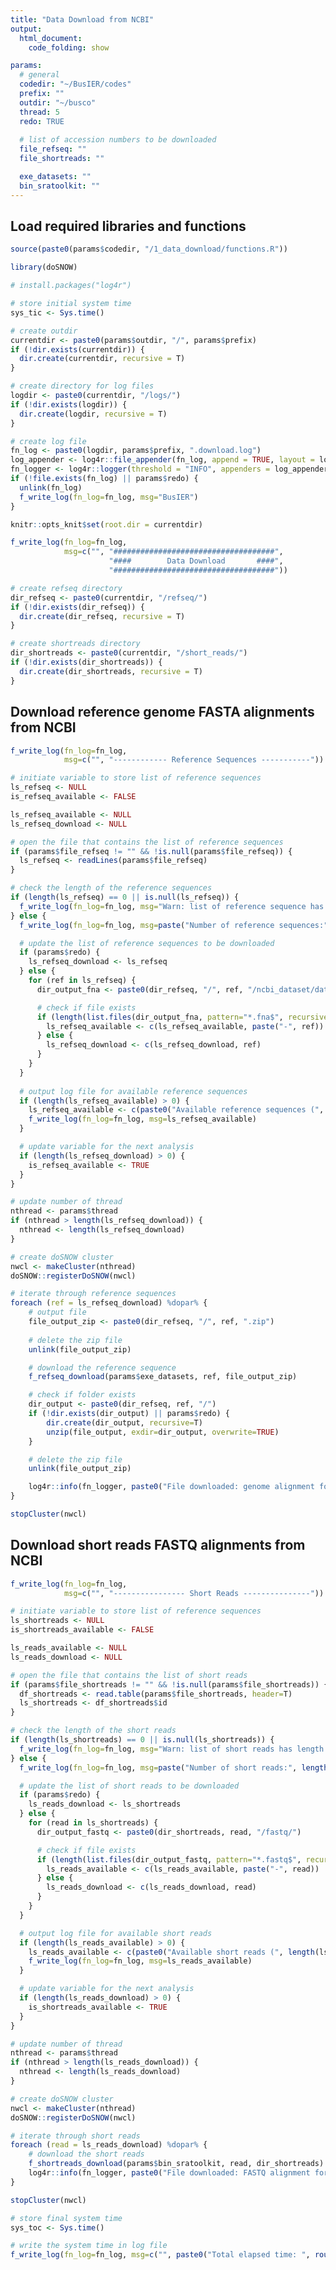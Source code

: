 ```yaml
---
title: "Data Download from NCBI"
output:
  html_document:
    code_folding: show

params:
  # general
  codedir: "~/BusIER/codes"
  prefix: ""
  outdir: "~/busco"
  thread: 5
  redo: TRUE
  
  # list of accession numbers to be downloaded
  file_refseq: ""
  file_shortreads: ""

  exe_datasets: ""
  bin_sratoolkit: ""
---
```


## Load required libraries and functions
```r
source(paste0(params$codedir, "/1_data_download/functions.R"))

library(doSNOW)
```

```r
# install.packages("log4r")

# store initial system time
sys_tic <- Sys.time()

# create outdir
currentdir <- paste0(params$outdir, "/", params$prefix)
if (!dir.exists(currentdir)) {
  dir.create(currentdir, recursive = T)
}

# create directory for log files
logdir <- paste0(currentdir, "/logs/")
if (!dir.exists(logdir)) {
  dir.create(logdir, recursive = T)
}

# create log file
fn_log <- paste0(logdir, params$prefix, ".download.log")
log_appender <- log4r::file_appender(fn_log, append = TRUE, layout = log4r::default_log_layout())
fn_logger <- log4r::logger(threshold = "INFO", appenders = log_appender)
if (!file.exists(fn_log) || params$redo) {
  unlink(fn_log)
  f_write_log(fn_log=fn_log, msg="BusIER")
}

knitr::opts_knit$set(root.dir = currentdir)
```

```r
f_write_log(fn_log=fn_log,
            msg=c("", "####################################",
                      "####        Data Download       ####",
                      "####################################"))

# create refseq directory
dir_refseq <- paste0(currentdir, "/refseq/")
if (!dir.exists(dir_refseq)) {
  dir.create(dir_refseq, recursive = T)
}

# create shortreads directory
dir_shortreads <- paste0(currentdir, "/short_reads/")
if (!dir.exists(dir_shortreads)) {
  dir.create(dir_shortreads, recursive = T)
}
```

## Download reference genome FASTA alignments from NCBI
```r
f_write_log(fn_log=fn_log,
            msg=c("", "------------ Reference Sequences -----------"))

# initiate variable to store list of reference sequences
ls_refseq <- NULL
is_refseq_available <- FALSE

ls_refseq_available <- NULL
ls_refseq_download <- NULL

# open the file that contains the list of reference sequences
if (params$file_refseq != "" && !is.null(params$file_refseq)) {
  ls_refseq <- readLines(params$file_refseq)
}

# check the length of the reference sequences
if (length(ls_refseq) == 0 || is.null(ls_refseq)) {
  f_write_log(fn_log=fn_log, msg="Warn: list of reference sequence has length zero")
} else {
  f_write_log(fn_log=fn_log, msg=paste("Number of reference sequences:", length(ls_refseq)))

  # update the list of reference sequences to be downloaded
  if (params$redo) {
    ls_refseq_download <- ls_refseq
  } else {
    for (ref in ls_refseq) {
      dir_output_fna <- paste0(dir_refseq, "/", ref, "/ncbi_dataset/data/", ref, "/")

      # check if file exists
      if (length(list.files(dir_output_fna, pattern="*.fna$", recursive=F)) > 0) {
        ls_refseq_available <- c(ls_refseq_available, paste("-", ref))
      } else {
        ls_refseq_download <- c(ls_refseq_download, ref)
      }
    }
  }
  
  # output log file for available reference sequences
  if (length(ls_refseq_available) > 0) {
    ls_refseq_available <- c(paste0("Available reference sequences (", length(ls_refseq_available), "/", length(ls_refseq), ")"), ls_refseq_available, "")
    f_write_log(fn_log=fn_log, msg=ls_refseq_available)
  }

  # update variable for the next analysis
  if (length(ls_refseq_download) > 0) {
    is_refseq_available <- TRUE
  }
}
```

```r
# update number of thread
nthread <- params$thread
if (nthread > length(ls_refseq_download)) {
  nthread <- length(ls_refseq_download)
}

# create doSNOW cluster
nwcl <- makeCluster(nthread)
doSNOW::registerDoSNOW(nwcl)

# iterate through reference sequences
foreach (ref = ls_refseq_download) %dopar% {
    # output file
    file_output_zip <- paste0(dir_refseq, "/", ref, ".zip")
    
    # delete the zip file
    unlink(file_output_zip)

    # download the reference sequence
    f_refseq_download(params$exe_datasets, ref, file_output_zip)

    # check if folder exists
    dir_output <- paste0(dir_refseq, ref, "/")
    if (!dir.exists(dir_output) || params$redo) {
        dir.create(dir_output, recursive=T)
        unzip(file_output, exdir=dir_output, overwrite=TRUE)
    }

    # delete the zip file
    unlink(file_output_zip)

    log4r::info(fn_logger, paste0("File downloaded: genome alignment for ", ref, "."))
}

stopCluster(nwcl)
```
## Download short reads FASTQ alignments from NCBI
```r
f_write_log(fn_log=fn_log,
            msg=c("", "---------------- Short Reads ---------------"))

# initiate variable to store list of reference sequences
ls_shortreads <- NULL
is_shortreads_available <- FALSE

ls_reads_available <- NULL
ls_reads_download <- NULL

# open the file that contains the list of short reads
if (params$file_shortreads != "" && !is.null(params$file_shortreads)) {
  df_shortreads <- read.table(params$file_shortreads, header=T)
  ls_shortreads <- df_shortreads$id
}

# check the length of the short reads
if (length(ls_shortreads) == 0 || is.null(ls_shortreads)) {
  f_write_log(fn_log=fn_log, msg="Warn: list of short reads has length zero")
} else {
  f_write_log(fn_log=fn_log, msg=paste("Number of short reads:", length(ls_shortreads)))

  # update the list of short reads to be downloaded
  if (params$redo) {
    ls_reads_download <- ls_shortreads
  } else {
    for (read in ls_shortreads) {
      dir_output_fastq <- paste0(dir_shortreads, read, "/fastq/")

      # check if file exists
      if (length(list.files(dir_output_fastq, pattern="*.fastq$", recursive=F)) > 0) {
        ls_reads_available <- c(ls_reads_available, paste("-", read))
      } else {
        ls_reads_download <- c(ls_reads_download, read)
      }
    }
  }

  # output log file for available short reads
  if (length(ls_reads_available) > 0) {
    ls_reads_available <- c(paste0("Available short reads (", length(ls_reads_available), "/", length(ls_shortreads), ")"), ls_reads_available, "")
    f_write_log(fn_log=fn_log, msg=ls_reads_available)
  }

  # update variable for the next analysis
  if (length(ls_reads_download) > 0) {
    is_shortreads_available <- TRUE
  }
}
```

```r
# update number of thread
nthread <- params$thread
if (nthread > length(ls_reads_download)) {
  nthread <- length(ls_reads_download)
}

# create doSNOW cluster
nwcl <- makeCluster(nthread)
doSNOW::registerDoSNOW(nwcl)

# iterate through short reads
foreach (read = ls_reads_download) %dopar% {
    # download the short reads
    f_shortreads_download(params$bin_sratoolkit, read, dir_shortreads)
    log4r::info(fn_logger, paste0("File downloaded: FASTQ alignment for ", read, "."))
}

stopCluster(nwcl)
```

```r
# store final system time
sys_toc <- Sys.time()

# write the system time in log file
f_write_log(fn_log=fn_log, msg=c("", paste0("Total elapsed time: ", round(as.numeric(difftime(sys_toc, sys_tic, units = "mins")), 3), " mins")))
```